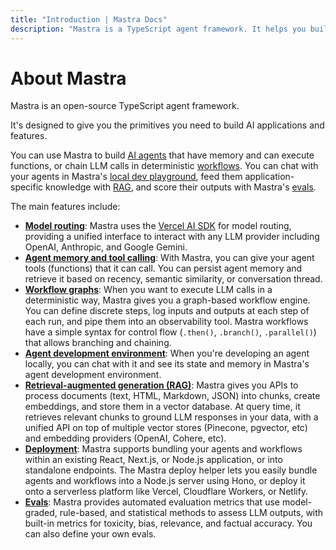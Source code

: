 ```yaml
---
title: "Introduction | Mastra Docs"
description: "Mastra is a TypeScript agent framework. It helps you build AI applications and features quickly. It gives you the set of primitives you need: workflows, agents, RAG, integrations, syncs and evals."
---
```


# About Mastra

Mastra is an open-source TypeScript agent framework.

It's designed to give you the primitives you need to build AI applications and features.

You can use Mastra to build [AI agents](/docs/agents/overview.mdx) that have memory and can execute functions, or chain LLM calls in deterministic [workflows](/docs/workflows/overview.mdx). You can chat with your agents in Mastra's [local dev playground](/docs/server-db/local-dev-playground.mdx), feed them application-specific knowledge with [RAG](/docs/rag/overview.mdx), and score their outputs with Mastra's [evals](/docs/evals/overview.mdx).

The main features include:

- **[Model routing](https://sdk.vercel.ai/docs/introduction)**: Mastra uses the [Vercel AI SDK](https://sdk.vercel.ai/docs/introduction) for model routing, providing a unified interface to interact with any LLM provider including OpenAI, Anthropic, and Google Gemini.
- **[Agent memory and tool calling](/docs/agents/agent-memory.mdx)**: With Mastra, you can give your agent tools (functions) that it can call. You can persist agent memory and retrieve it based on recency, semantic similarity, or conversation thread.
- **[Workflow graphs](/docs/workflows/overview.mdx)**: When you want to execute LLM calls in a deterministic way, Mastra gives you a graph-based workflow engine. You can define discrete steps, log inputs and outputs at each step of each run, and pipe them into an observability tool. Mastra workflows have a simple syntax for control flow (`.then()`, `.branch()`, `.parallel()`) that allows branching and chaining.
- **[Agent development environment](/docs/local-dev/mastra-dev.mdx)**: When you're developing an agent locally, you can chat with it and see its state and memory in Mastra's agent development environment.
- **[Retrieval-augmented generation (RAG)](/docs/rag/overview.mdx)**: Mastra gives you APIs to process documents (text, HTML, Markdown, JSON) into chunks, create embeddings, and store them in a vector database. At query time, it retrieves relevant chunks to ground LLM responses in your data, with a unified API on top of multiple vector stores (Pinecone, pgvector, etc) and embedding providers (OpenAI, Cohere, etc).
- **[Deployment](/docs/deployment/deployment.mdx)**: Mastra supports bundling your agents and workflows within an existing React, Next.js, or Node.js application, or into standalone endpoints. The Mastra deploy helper lets you easily bundle agents and workflows into a Node.js server using Hono, or deploy it onto a serverless platform like Vercel, Cloudflare Workers, or Netlify.
- **[Evals](/docs/evals/overview.mdx)**: Mastra provides automated evaluation metrics that use model-graded, rule-based, and statistical methods to assess LLM outputs, with built-in metrics for toxicity, bias, relevance, and factual accuracy. You can also define your own evals.
